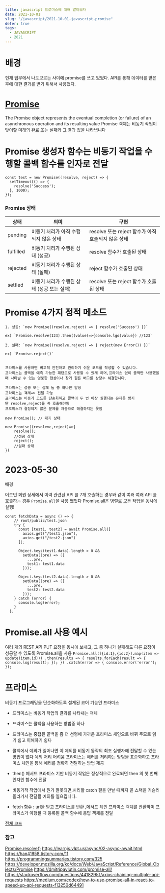```yaml
---
title: javascript 프로미스에 대해 알아보자
date: 2021-10-01
slug: "/javascript/2021-10-01-javascript-promise"
defer: true
tags:
  - JAVASCRIPT
  - 2021
--- 
```


# 배경
현재 업무에서 나도모르는 사이에 promise를 쓰고 있었다.
API를 통해 데이터를 받은 후에 대한 결과를 받기 위해서 사용했다.

# [Promise](https://developer.mozilla.org/ko/docs/Web/JavaScript/Reference/Global_Objects/Promise)
 The Promise object represents the eventual completion (or failure) of an asynchronous operation and its resulting value
 Promise 객체는 비동기 작업이 맞이할 미래의 완료 또는 실패와 그 결과 값을 나타냅니다

# Promise 생성자 함수는 비동기 작업을 수행할 콜백 함수를 인자로 전달

```
const test = new Promise((resolve, reject) => {
  setTimeout(() => {
    resolve('Success');
  }, 1000);
});
```
### Promise 상태 

|상태|의미|구현|
|---|---|---|
|pending|비동기 처리가 아직 수행되지 않은 상태|resolve 또는 reject 함수가 아직 호출되지 않은 상태|
|fulfilled|비동기 처리가 수행된 상태 (성공)|resolve 함수가 호출된 상태|
|rejected|비동기 처리가 수행된 상태 (실패)|reject 함수가 호출된 상태|
|settled|비동기 처리가 수행된 상태 (성공 또는 실패)|resolve 또는 reject 함수가 호출된 상태|


# Promise 4가지 정적 메소드

```
1. 성공: `new Promise((resolve,reject) => { resolve('Success') })`

ex) `Promise.resolve(123).then((value)=>{console.lgo(value}) //123`

2. 실패: `new Promise((resolve,reject) => { reject(new Error()) })`

ex) `Promise.reject()`


프라미스를 사용하면 비교적 안전하고 관리하기 쉬운 코드를 작성할 수 있습니다.
프라미스는 콜백을 예측 가능한 패턴으로 사용할 수 있게 하며,프라미스 없이 콜백만 사용했을 때 나타날 수 있는 엉뚱한 현상이나 찾기 힘든 버그를 상당수 해결합니다.

프라미스는 성공 또는 실패 둘 중 하나만 발생
프라미스는 객체=> 전달 가능
프라미스는 비동기 코드를 단순화하고 콜백이 두 번 이상 실행되는 문제를 방지
단 resolve,reject를 꼭 호출해야됨
프로미스가 결정되지 않은 문제를 자동으로 해결하지는 못함

new Promise(); // 대기 상태

new Promise((resoleve,reject)=>{
	resolve(); 
	//성공 상태
	reject(); 
	//실패 상태
})

```


# 2023-05-30
배경

어드민 회원 상세에서 이력 관련된 API 를 7개 호출하는 경우와 같이
여러 여러 API 를 호출하는 경우 `Promise.all`을 사용 했엇다
Promise.all은 병렬로 모든 작업을 동시에 실행!

```
const fetchData = async () => {
    // root/public/test.json
    try {
      const [test1, test2] = await Promise.all([
        axios.get("/test1.json"),
        axios.get("/test2.json")
      ]);

      Object.keys(test1.data).length > 0 &&
        setData((pre) => ({
          ...pre,
          test1: test1.data
        }));

      Object.keys(test2.data).length > 0 &&
        setData((pre) => ({
          ...pre,
          test2: test2.data
        }));
    } catch (error) {
      console.log(error);
    }
  };
```

# Promise.all  사용 예시

여러 개의 REST API PUT 요청을 동시에 보내고, 그 중 하나가 실패해도 다른 요청이 성공할 수 있도록 Promise.all을 사용
`
Promise.all([{id:1},{id:2}].map(item => update(item.id)))
.then(results => {
    results.forEach(result => {
     console.log(result);
    });
})
.catch(error => {
    console.error('error');
});
`


# 프라미스

비동기 프로그래밍을 단순화하도록 설계된 코어 기능인 프라미스

* 프라미스는 비동기 작업의 결과를 나타내는 객체
* 프라미스는 콜백을 사용하는 방법중 하나
* 프라미스는 중첩된 콜백을 좀 더 선형에 가까운 프라미스 체인으로 바꿔 주므로 읽기 쉽고 이해하기 쉽다
* 콜백에서 예외가 일어나면 이 예외를 비동기 동작의 최초 실행자에 전달할 수 있는 방법이 없다
예외 처리 어려움
프라미스는 에러를 처리하는 방벙을 표준화하고 프라미스 체인을 통해 에러를 정확히 전달하는 방법 제공
* then() 메서드
프라미스 기반 비동기 작업은 정상적으로 완료되면 then 의 첫 번째 인자인 함수에 전달

* 비동기적 작업에서 뭔가 잘못되면,처리할 catch 절을 만날 때까지 콜 스택을 거슬러 올라가서 전달될 예외를 일으킵니다.

* fetch 함수 : url을 받고 프라미스를 반환 ,메서드 체인
프라미스 객체를 반환하며 프라미스가 이행될 때 등록된 콜백 함수에 응답 객체를 전달



[전체 코드](https://codesandbox.io/s/datagetex-v621x2)

### 참고
[Promise.resolve()](https://developer.mozilla.org/ko/docs/Web/JavaScript/Reference/Global_Objects/Promise/resolve)
https://learnjs.vlpt.us/async/02-async-await.html
https://han41858.tistory.com/11
https://programmingsummaries.tistory.com/325
https://developer.mozilla.org/ko/docs/Web/JavaScript/Reference/Global_Objects/Promise
https://dmitripavlutin.com/promise-all/
https://stackoverflow.com/questions/44182951/axios-chaining-multiple-api-requests
https://medium.com/codex/how-to-use-promise-all-in-react-to-speed-up-api-requests-f13250d64491
